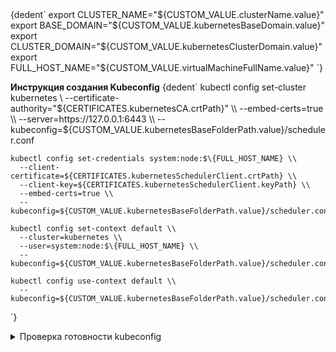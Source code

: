 


<CodeBlock language="bash">
    {dedent`
        export CLUSTER_NAME="${CUSTOM_VALUE.clusterName.value}"
        export BASE_DOMAIN="${CUSTOM_VALUE.kubernetesBaseDomain.value}"
        export CLUSTER_DOMAIN="${CUSTOM_VALUE.kubernetesClusterDomain.value}"
        export FULL_HOST_NAME="${CUSTOM_VALUE.virtualMachineFullName.value}"
    `}
</CodeBlock>

**Инструкция создания Kubeconfig**
<CodeBlock language="bash">
  {dedent`
    kubectl config set-cluster kubernetes \\
      --certificate-authority="${CERTIFICATES.kubernetesCA.crtPath}" \\
      --embed-certs=true \\
      --server=https://127.0.0.1:6443 \\
      --kubeconfig=${CUSTOM_VALUE.kubernetesBaseFolderPath.value}/scheduler.conf

    kubectl config set-credentials system:node:$\{FULL_HOST_NAME} \\
      --client-certificate=${CERTIFICATES.kubernetesSchedulerClient.crtPath} \\
      --client-key=${CERTIFICATES.kubernetesSchedulerClient.keyPath} \\
      --embed-certs=true \\
      --kubeconfig=${CUSTOM_VALUE.kubernetesBaseFolderPath.value}/scheduler.conf

    kubectl config set-context default \\
      --cluster=kubernetes \\
      --user=system:node:$\{FULL_HOST_NAME} \\
      --kubeconfig=${CUSTOM_VALUE.kubernetesBaseFolderPath.value}/scheduler.conf

    kubectl config use-context default \\
      --kubeconfig=${CUSTOM_VALUE.kubernetesBaseFolderPath.value}/scheduler.conf
  `}
</CodeBlock>


<details className="custom-blue-block">
  <summary>Проверка готовности kubeconfig</summary>
  :::warning Обратите ВНИМАНИЕ!

  Данный раздел зависит от следующих разделов:
  - [SSL Certificate Check](/docs/tech-docs/kubernetes/certificates/examinationOpensslComponent.mdx).
  :::

  <CodeBlock language="bash">
    {dedent`
      ${CUSTOM_VALUE.kubernetesBaseFolderPath.value}/openssl/cert-report.sh ${CUSTOM_VALUE.kubernetesBaseFolderPath.value}/scheduler.conf
    `}
  </CodeBlock>

  :::note Вывод команды
  <CodeBlock language="bash">
    {dedent`
      CERTIFICATE                EXPIRES                  RESIDUAL TIME   CERTIFICATE AUTHORITY   EXTERNALLY MANAGED
      scheduler.conf             Oct 22, 2025 22:06 UTC   364d            kubernetes              no
    `}
  </CodeBlock>
  :::

</details>
